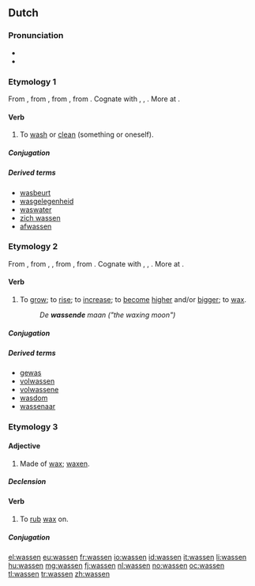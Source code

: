 ==Dutch==

===Pronunciation===
* {{IPA|/ˈʋɑ.sə(n)/|lang=nl}}
* {{audio|Nl-wassen.ogg|audio}}

===Etymology 1===
From {{etyl|dum|nl}} {{term|wasschen|lang=dum}}, from {{etyl|odt|nl}} {{term|waskan|lang=odt}}, from {{proto|gem-pro|waskanan|to wash, make wet|lang=nl}}, from {{proto|ine-pro|wod-|water; wet|lang=nl}}. Cognate with {{etyl|de|-}} {{term|waschen||to wash|lang=de}}, {{etyl|fy|-}} {{term|waskje||to wash|lang=fy}}, {{etyl|en|-}} {{term|wash|lang=en}}. More at {{l|en|wash}}.

====Verb====
{{nl-verb|mix}}

# {{transitive|lang=nl}} To [[wash]] or [[clean]] (something or oneself).

=====Conjugation=====
{{nl-conj-mix|was|waste|gewassen|wasse|waste|waste|aux2=zijn}}

=====Derived terms=====
{{top3}}
* [[wasbeurt]]
* [[wasgelegenheid]]
* [[waswater]] {{n}}
* [[zich wassen]]
* [[afwassen]]
{{bottom}}

===Etymology 2===
From {{etyl|dum|nl}} {{term|wassen|lang=dum}}, from {{etyl|odt|nl}} {{term|wahsan|lang=odt}}, {{term|wassan|lang=odt}}, from {{proto|gem-pro|wahsijanan|to increase|lang=nl}}, from {{proto|ine-pro|awek-||aweg-|to increase|lang=nl}}. Cognate with {{etyl|de|-}} {{term|wachsen||to grow, expand, increase|lang=de}}, {{etyl|fy|-}} {{term|waakse||to grow, accrue|lang=fy}}, {{etyl|en|-}} {{term|wax||to grow, increase|lang=en}}. More at {{l|en|wax}}.

====Verb====
{{nl-verb|st-7}}

# {{intransitive|lang=nl}} To [[grow]]; to [[rise]]; to [[increase]]; to [[become]] [[high]]er and/or [[big]]ger; to [[wax]].
#: ''De '''wassende''' maan ("the waxing moon")''

=====Conjugation=====
{{nl-conj-st|class=7|was|wies|gewassen|wasse|aux=zijn}}

=====Derived terms=====
* [[gewas]] {{n}}
* [[volwassen]]
* [[volwassene]] {{m|f}}
* [[wasdom]]
* [[wassenaar]] {{m}}

===Etymology 3===

====Adjective====
{{nl-adj|-}}

# Made of [[wax]]; [[waxen]].

=====Declension=====
{{nl-decl-adj-nc|-|-|pred=-}}

====Verb====
{{nl-verb|wk-t}}

# {{transitive}} To [[rub]] [[wax]] on.

=====Conjugation=====
{{nl-conj-wk|was|wasse|dt=t}}

[[el:wassen]]
[[eu:wassen]]
[[fr:wassen]]
[[io:wassen]]
[[id:wassen]]
[[it:wassen]]
[[li:wassen]]
[[hu:wassen]]
[[mg:wassen]]
[[fj:wassen]]
[[nl:wassen]]
[[no:wassen]]
[[oc:wassen]]
[[tl:wassen]]
[[tr:wassen]]
[[zh:wassen]]